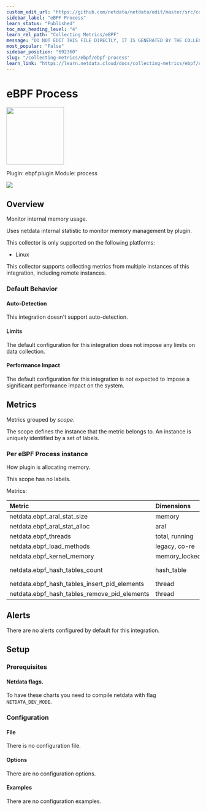 ```yaml
---
custom_edit_url: "https://github.com/netdata/netdata/edit/master/src/collectors/ebpf.plugin/metadata.yaml"
sidebar_label: "eBPF Process"
learn_status: "Published"
toc_max_heading_level: "4"
learn_rel_path: "Collecting Metrics/eBPF"
message: "DO NOT EDIT THIS FILE DIRECTLY, IT IS GENERATED BY THE COLLECTOR'S metadata.yaml FILE"
most_popular: "False"
sidebar_position: "692360"
slug: "/collecting-metrics/ebpf/ebpf-process"
learn_link: "https://learn.netdata.cloud/docs/collecting-metrics/ebpf/ebpf-process"
---
```



# eBPF Process


<img src="https://netdata.cloud/img/ebpf.jpg" width="150"/>


Plugin: ebpf.plugin
Module: process

<img src="https://img.shields.io/badge/maintained%20by-Netdata-%2300ab44" />

## Overview

Monitor internal memory usage.

Uses netdata internal statistic to monitor memory management by plugin.

This collector is only supported on the following platforms:

- Linux

This collector supports collecting metrics from multiple instances of this integration, including remote instances.


### Default Behavior

#### Auto-Detection

This integration doesn't support auto-detection.

#### Limits

The default configuration for this integration does not impose any limits on data collection.

#### Performance Impact

The default configuration for this integration is not expected to impose a significant performance impact on the system.


## Metrics

Metrics grouped by *scope*.

The scope defines the instance that the metric belongs to. An instance is uniquely identified by a set of labels.



### Per eBPF Process instance

How plugin is allocating memory.

This scope has no labels.

Metrics:

| Metric | Dimensions | Unit |
|:------|:----------|:----|
| netdata.ebpf_aral_stat_size | memory | bytes |
| netdata.ebpf_aral_stat_alloc | aral | calls |
| netdata.ebpf_threads | total, running | threads |
| netdata.ebpf_load_methods | legacy, co-re | methods |
| netdata.ebpf_kernel_memory | memory_locked | bytes |
| netdata.ebpf_hash_tables_count | hash_table | hash tables |
| netdata.ebpf_hash_tables_insert_pid_elements | thread | rows |
| netdata.ebpf_hash_tables_remove_pid_elements | thread | rows |



## Alerts

There are no alerts configured by default for this integration.


## Setup

### Prerequisites

#### Netdata flags.

To have these charts you need to compile netdata with flag `NETDATA_DEV_MODE`.


### Configuration

#### File

There is no configuration file.
#### Options



There are no configuration options.

#### Examples
There are no configuration examples.


